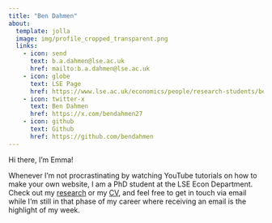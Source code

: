 ```yaml
---
title: "Ben Dahmen"
about:
  template: jolla
  image: img/profile_cropped_transparent.png
  links:
    - icon: send
      text: b.a.dahmen@lse.ac.uk
      href: mailto:b.a.dahmen@lse.ac.uk
    - icon: globe
      text: LSE Page
      href: https://www.lse.ac.uk/economics/people/research-students/ben-dahmen
    - icon: twitter-x
      text: Ben Dahmen
      href: https://x.com/bendahmen27
    - icon: github
      text: Github
      href: https://github.com/bendahmen
---
```


Hi there, I'm Emma!

Whenever I'm not procrastinating by watching YouTube tutorials on how to make your own website, I am a PhD student at the LSE Econ Department. Check out my [research](/research/ "Ben Dahmen - Research") or my [CV](/cv.html "Ben Dahmen - CV"), and feel free to get in touch via email while I'm still in that phase of my career where receiving an email is the highlight of my week.
